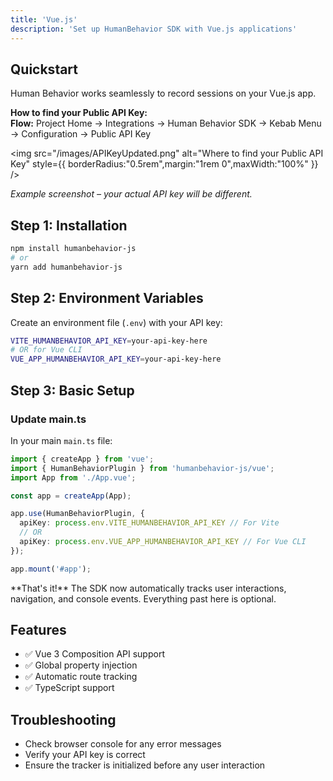 ```yaml
---
title: 'Vue.js'
description: 'Set up HumanBehavior SDK with Vue.js applications'
---
```


## Quickstart

Human Behavior works seamlessly to record sessions on your Vue.js app.

<Expandable title="How to get your API Key">
<Info>
  <strong>How to find your Public API Key:</strong><br/>
  <b>Flow:</b> Project Home → Integrations → Human Behavior SDK → Kebab Menu → Configuration → Public API Key
</Info>

<img
  src="/images/APIKeyUpdated.png"
  alt="Where to find your Public API Key"
  style={{ borderRadius:"0.5rem",margin:"1rem 0",maxWidth:"100%" }}
/>

<p style={{ fontSize: '0.95em', color: '#888', marginTop: '-0.5rem', marginBottom: '1.5rem' }}><em>Example screenshot – your actual API key will be different.</em></p>
</Expandable>

## Step 1: Installation

```bash
npm install humanbehavior-js
# or
yarn add humanbehavior-js
```

## Step 2: Environment Variables

Create an environment file (`.env`) with your API key:

```bash
VITE_HUMANBEHAVIOR_API_KEY=your-api-key-here
# OR for Vue CLI
VUE_APP_HUMANBEHAVIOR_API_KEY=your-api-key-here
```

## Step 3: Basic Setup

### Update main.ts

In your main `main.ts` file:

```typescript
import { createApp } from 'vue';
import { HumanBehaviorPlugin } from 'humanbehavior-js/vue';
import App from './App.vue';

const app = createApp(App);

app.use(HumanBehaviorPlugin, {
  apiKey: process.env.VITE_HUMANBEHAVIOR_API_KEY // For Vite
  // OR
  apiKey: process.env.VUE_APP_HUMANBEHAVIOR_API_KEY // For Vue CLI
});

app.mount('#app');
```

<Note>
  **That's it!** The SDK now automatically tracks user interactions, navigation, and console events. Everything past here is optional.
</Note>

## Features

- ✅ Vue 3 Composition API support
- ✅ Global property injection
- ✅ Automatic route tracking
- ✅ TypeScript support

## Troubleshooting

- Check browser console for any error messages
- Verify your API key is correct
- Ensure the tracker is initialized before any user interaction 
